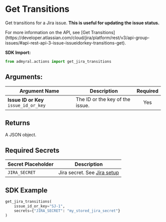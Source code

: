 
# Get Transitions

Get transitions for a Jira issue. **This is useful for updating the issue status.**

<Callout type="info">
	For more information on the API, see [Get
	Transitions](https://developer.atlassian.com/cloud/jira/platform/rest/v3/api-group-issues/#api-rest-api-3-issue-issueidorkey-transitions-get).
</Callout>

**SDK Import:**

```python
from admyral.actions import get_jira_transitions
```

## Arguments:

| Argument Name                         | Description                     | Required |
| ------------------------------------- | ------------------------------- | :------: |
| **Issue ID or Key** `issue_id_or_key` | The ID or the key of the issue. |   Yes    |

## Returns

A JSON object.

## Required Secrets

| Secret Placeholder | Description                                            |
| ------------------ | ------------------------------------------------------ |
| `JIRA_SECRET`      | Jira secret. See [Jira setup](/integrations/jira/jira) |

## SDK Example

```python
get_jira_transitions(
    issue_id_or_key="SJ-1",
    secrets={"JIRA_SECRET": "my_stored_jira_secret"}
)
```
